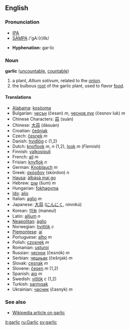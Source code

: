 ==English==
===Pronunciation===
*[[w:IPA|IPA]] {{IPA|/ˈɡɑː(r)lɪk/}}
*[[w:SAMPA|SAMPA]] /'gA:(r)lIk/

*'''Hyphenation:''' gar·lic

===Noun===
'''garlic''' ([[uncountable]], [[countable]])

# a plant, ''Allium sativum'', related to the [[onion]].
# the bulbous [[root]] of the garlic plant, used to flavor [[food]].

====Translations====
*[[Alabama]]: [[kosòoma]]
*Bulgarian: [[чесън]] (česən) ''m'', [[чеснов лук]] (česnov luk) ''m''
*Chinese Characters: [[蒜]] (suàn)
*Chinese: [[大蒜]] (dàsuàn)
*Croatian: [[češnjak]]
*Czech: [[česnek]] ''m''
*Danish: [[hvidlög]] ''c'' (1,2)
*Dutch: [[knoflook]] ''m'', ''n'' (1,2), [[look#Flemish|look]] ''m'' (''Flemish'')
*Finnish: [[valkosipuli]]
*French: [[ail]] ''m''
*Frisian: [[knyflok]] ''n''
*German: [[Knoblauch]] ''m''
*Greek: [[σκόρδον]] (skórdon) ''n''
*[[Hausa]]: [[àlbásà mai go]]
*Hebrew: [[שום]] (šum) ''m''
*Hungarian: [[fokhagyma]]
*[[Ido]]: [[alio]]
*Italian: [[aglio]] ''m''
*Japanese: [[大蒜]] ([[にんにく]], ninnikú)
*Korean: [[마늘]] (maneul)
*Latin: [[allium]] ''n''
*[[Neapolitan]]: [[àglio]]
*Norwegian: [[hvitlök]] ''c''
*[[Piemontese]]: [[ai]]
*Portuguese: [[alho]] ''m''
*Polish: [[czosnek]] ''m''
*Romanian: [[usturoi]]
*Russian: [[чеснок]] (česnók) ''m''
*Serbian: [[чешњак]] (češnjak) ''m''
*Slovak: [[cesnak]] ''m''
*Slovene: [[česen]] ''m'' (1,2)
*Spanish: [[ajo]] ''m''
*Swedish: [[vitlök]] ''c'' (1,2)
*Turkish: [[sarmısak]]
*Ukrainian: [[часник]] (časnyk) ''m''

===See also===
*[[w:garlic|Wikipedia article on garlic]]

[[it:garlic]]
[[ru:Garlic]]
[[sv:garlic]]